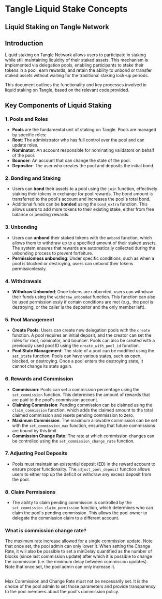 # Tangle Liquid Stake Concepts

## Liquid Staking on Tangle Network

## Introduction

Liquid staking on Tangle Network allows users to participate in staking while still maintaining liquidity of their staked assets. This mechanism is implemented via delegation pools, enabling participants to stake their tokens in a pool, earn rewards, and retain the ability to unbond or transfer staked assets without waiting for the traditional staking lock-up periods.

This document outlines the functionality and key processes involved in liquid staking on Tangle, based on the relevant code provided.

## Key Components of Liquid Staking

### 1. **Pools and Roles**

- **Pools** are the fundamental unit of staking on Tangle. Pools are managed by specific roles:
- **Root**: The administrator who has full control over the pool and can update roles.
- **Nominator**: An account responsible for nominating validators on behalf of the pool.
- **Bouncer**: An account that can change the state of the pool.
- **Depositor**: The user who creates the pool and deposits the initial bond.

### 2. **Bonding and Staking**

- Users can **bond** their assets to a pool using the `join` function, effectively staking their tokens in exchange for pool rewards. The bond amount is transferred to the pool's account and increases the pool's total bond.
- Additional funds can be **bonded** using the `bond_extra` function. This allows users to add more tokens to their existing stake, either from free balance or pending rewards.

### 3. **Unbonding**

- Users can **unbond** their staked tokens with the `unbond` function, which allows them to withdraw up to a specified amount of their staked assets. The system ensures that rewards are automatically collected during the unbonding process to prevent forfeiture.
- **Permissionless unbonding**: Under specific conditions, such as when a pool is blocked or destroying, users can unbond their tokens permissionlessly.

### 4. **Withdrawals**

- **Withdraw Unbonded**: Once tokens are unbonded, users can withdraw their funds using the `withdraw_unbonded` function. This function can also be used permissionlessly if certain conditions are met (e.g., the pool is destroying, or the caller is the depositor and the only member left).

### 5. **Pool Management**

- **Create Pools**: Users can create new delegation pools with the `create` function. A pool requires an initial deposit, and the creator can set the roles for root, nominator, and bouncer. Pools can also be created with a previously used pool ID using the `create_with_pool_id` function.
- **Pool State Management**: The state of a pool can be modified using the `set_state` function. Pools can have various states, such as open, blocked, or destroying. Once a pool enters the destroying state, it cannot change its state again.

### 6. **Rewards and Commission**

- **Commission**: Pools can set a commission percentage using the `set_commission` function. This determines the amount of rewards that are paid to the pool's commission account.
- **Claiming Commission**: Pending commission can be claimed using the `claim_commission` function, which adds the claimed amount to the total claimed commission and resets pending commission to zero.
- **Maximum Commission**: The maximum allowable commission can be set with the `set_commission_max` function, ensuring that future commissions are bound by this limit.
- **Commission Change Rate**: The rate at which commission changes can be controlled using the `set_commission_change_rate` function.

### 7. **Adjusting Pool Deposits**

- Pools must maintain an existential deposit (ED) in the reward account to ensure proper functionality. The `adjust_pool_deposit` function allows users to either top up the deficit or withdraw any excess deposit from the pool.

### 8. **Claim Permissions**

- The ability to claim pending commission is controlled by the `set_commission_claim_permission` function, which determines who can claim the pool's pending commission. This allows the pool owner to delegate the commission claim to a different account.

### What is commission change rate?

The maximum rate increase allowed for a single commission update. Note that once set, the pool admin can only lower it. When setting the Change Rate, it will also be possible to set a minDelay quantified as the number of blocks (since last commission update) after which it is possible to change the commission (i.e. the minimum delay between commission updates). Note that once set, the pool admin can only increase it.

<br />Max Commission and Change Rate must not be necessarily set. It is the choice of the pool admin to set those parameters and provide transparency to the pool members about the pool's commission policy.
